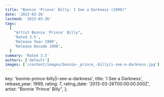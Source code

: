 ```yaml
---
title: "Bonnie 'Prince' Billy: I See a Darkness (1999)"
date: '2013-03-26'
lastmod: '2013-03-26'
tags:
  [
    "Artist Bonnie 'Prince' Billy",
    'Rated 3.5',
    'Release Year 1999',
    'Release Decade 1990',
  ]
summary: 'Rated 3.5'
authors: ['default']
images: ['/content/images/bonnie-_prince_-billy|i-see-a-darkness.jpg']
---
```


  key: 'bonnie-_prince_-billy|i-see-a-darkness',
  title: 'I See a Darkness',
  release_year: 1999,
  rating: 7,
  rating_date: '2013-03-26T00:00:00.000Z',
  artist: "Bonnie 'Prince' Billy",
};

<MusicRating data={data} />

